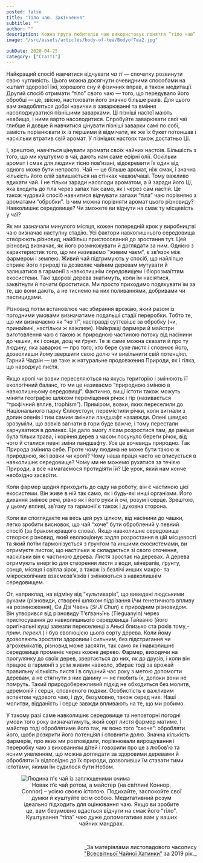 ```yaml
---
posted: false
title: "Тіло чаю. Закінчення"
subtitle: ""
author: ""
description: Кожна група любителів чаю використовує поняття “тіло чаю” по-своєму — цим самим вони вказують на різні аспекти того, що є засадничим для них...
image: "/src/assets/articles/body-of-tea/BodyofTea2.jpg"

pubDate: 2020-04-25
category: ["Статті"]
---
```


Найкращий спосіб навчитися відчувати _ча ті_ — спочатку розвинути свою чутливість. Цього можна досягнути очевидними способами на кшталт здорової їжі, хорошого сну й фізичних вправ, а також медитації. Другий спосіб отримати “тіло” свого чаю — того, що передувало його обробці — це, звісно, настоювати його значно більше разів. Для цього вам знадобляться добрі навички в заварюванні та вміння насолоджуватися пізнішими заварками. Ці пізніші настої мають неабищо, і ними варто насолодитися. Спробуйте заварювати свої чаї глибше й довше й навчитися цінувати пізніші заварки самі по собі, замість порівнювати їх із першими й відмічати, як же їх букет потоншав і наскільки втратив свій аромат. У пізніших настоях також достатньо Ці.

І, зрештою, навчіться цінувати аромати своїх чайних настоїв. Більшість з того, що ми куштуємо в чаї, дають нам саме ефірні олії. Оскільки аромат і смак для людини тісно пов’язані, відокремити їх один від одного може бути непросто. Чай — це більше аромат, ніж смак, і значна кількість його олій залишається на стінках чашки/чаші. Тому важливо вдихати чай. І не тільки заради насолоди ароматом, а й заради його Ці, яка входить до тіла через запах так само, як і через сам настій. Це також чудовий спосіб навчитися відчувати запахи “тіла” чаю порівняно з ароматами “обробки”. Із чим можна порівняти аромат цього різновиду? Навколишнє середовище? Чи зможете ви відчути на смак ту місцевість у чаї?

Як ми зазначали минулого місяця, кожен попередній крок у виробництві чаю визначає наступну стадію. Усі фактори навколишнього середовища створюють різновид, найбільш пристосований до зростання тут. Цей різновид визначає, як його розмножувати й доглядати за ним. Однією з характеристик того, що ми називаємо “живим чаєм”, є зв’язок між фармером і землею. Живий чай підтримують у спосіб, що найліпше сприяє його природі та дозволяє чайним деревам мутувати й залишатися в гармонії з навколишнім середовищем і біорозмаїттям екосистеми. Такі здорові дерева знатимуть, коли їм насіятися, заквітнути й почати броститися. Ми просто приходимо подякувати їм за те, що вони дають, а не тиснемо на них поливаннями, добривами чи пестицидами.

Різновид потім встановлює час збирання врожаю, який разом із погодними умовами визначатиме подальші стадії переробки. Тобто те, що ми визначаємо як “_ча ті_”, насправді суттєвіше за обробку (чи, принаймні, настільки ж важливе). Найкращі фармери й майстри виготовлення чаю є такою ж природною частиною потоку від насінини до чашки, як і сонце, дощ чи ґрунт. Те ж саме можна сказати й про ту людину, яка заварює — про того, хто бере сухе листя і сповнює його, дозволивши йому звершити свою долю чи вивільнити свій потенціял. Гарний Чадзін — це таке ж натуральне продовження Природи, як і гілка, що народжує листя.

Якщо кролі чи вовки переселяються на якусь територію і змінюють її екологічний баланс, то ми це називаємо “природною зміною в навколишньому середовищі”. Фактично, вищі істоти також можуть міняти географію шляхом переміщення річок і гір (називається “трофічний вплив, trophism”). Приміром, вовки, яких переселили до Національного парку Єллоустоун, перемістили річки, коли вигнали з долин оленів і тим самим змінили ландшафт назавжди. Олені швидко зрозуміли, що вовків загнати в гори буде важче, і тому перестали харчуватися в долинах. Це дало змогу лісам розростися там, де раніше була тільки трава, і коріння дерев з часом посунуло береги річок, від чого й сталися певні зміни ландшафту. Усе це вочевидь природно. Так Природа змінила себе. Проте чому людина не може бути такою ж природною, як і вовки чи кролі? Чому наша праця часто не вписується в навколишнє середовище? Чому ми не можемо рухатися за течією Природи, а все намагаємося протидіяти їй? Це урок, який нам конче необхідно засвоїти.

Коли фармер щодня приходить до саду на роботу, він є частиною цієї екосистеми. Він живе в ній так само, як і будь-які инші організми. Його дихання змінює речі, рівно як і його руки й очі, розум і серце. Зрештою, у цьому впливі, зв’язку та гармонії є також і духовна сторона.

Коли ви споглядаєте на весь цей рух цілком, від насінини до чашки, легко зробити висновок, що чай “хоче” бути оброблений у певний спосіб (за браком кращого слова). Якщо навколишнє середовище створює різновид, який еволюціонує задля розростання в цій місцевості та який потім гармонізується з ґрунтом та иншими екосистемами, ви отримуєте листок, що настільки ж складається зі свого оточення, наскільки він є частиною дерева. Листя зростає на деревах. А дерева отримують енергію для створення листя з води, мінералів, ґрунту, сонця, місяця і світла зірок, а також із безлічі инших макро- та мікроскопічних взаємозв’язків і змінюються з навколишнім середовищем.

От, наприклад, на відміну від “культиварів”, що виведені людськими руками (різновиди, створені шляхом підрізання і/чи генетичного впливу на розмноження), Си Дзі Чвень (_Si Ji Chun_) є природним різновидом. Він утворився від різновиду Т’єґваньїнь (Tieguanyin) через пристосування до навколишнього середовища Тайваню (його ориґінальні кущі завезли переселенці з Аньсі близько ста років тому,- _прим. перекл._) і був еволюцією цього сорту дерева. Коли йому дозволяють зростати здоровим і сильним, без підстригання чи аґрохемікатів, різновид може засяяти, так само як і навколишнє середовище променіє через кожне дерево. Фармер, виходячи на прогулянку до своїх дерев, звертається до них, як до друзів, і коли він працює в гармонії з усім живим навколо, збирає тоді за врожай правильну кількість листя і в слушний час року з метою допомогти деревам, а не стягнути з них данину — не гнобить їх, допоки вони не помруть. Такий природобережливий підхід не обходиться без молитв, церемоній і серця, сповненого подяки. Особистість є важливим аспектом чудового чаю, і дух, безумовно, також серед них. Наші молитви, відданість і серце завжди впливають на те, що ми робимо.

У такому разі саме навколишнє середовище та неповторні погодні умови того року визначатимуть, який сорт листя фармер матиме. І майстер тоді оброблятиме його так, як воно того “схоче”: обробляти його, щоби розкрити його потенціял і сповнити долю. Значна кількість фармерів, про яких ми розповідали, порівнювали вирощування і переробку чаю з вихованням дітей і говорили про це з любов’ю та ясним уявленням, що можна доглядати за здоровими деревами й обробляти їх відповідно до їх природи, дозволивши їм ставати тими істотами, якими їм судилося бути Небом.

<figure>
  <img class="align-center" src={Image1.src} alt="Людина п'є чай із заплющеними очима" />
  <figcaption style="font-size: 0.9rem; text-align: center; text-wrap: balance;">
    Новак п’є чай ротом, а майстер (на світлині Коннор, Connor) – усією своєю істотою. Подихайте, заспокойте свої думки й куштуйте всім собою. Медитативний розум ідеально підходить для оцінювання чаю. Якщо ви зробите це, вам безумовно вдасться відчути на смак його “тіло”. Куштування “тіла” чаю дуже допомагатиме вам у ваших чайних мандрах.
  </figcaption>
</figure>

<p>&nbsp;</p>
<p align="right" style="font-size: 0.9rem;">_За матеріялами листопадового часопису<br /><a title="globalteahut.org" href="http://www.globalteahut.org/" target="_blank" rel="noopener">"Всесвітньої Чайної Хатинки"</a>&nbsp;за 2019 рік._</p>